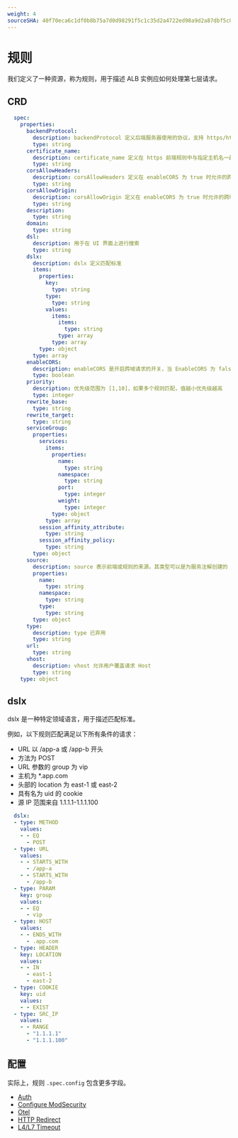 ```yaml
---
weight: 4
sourceSHA: 40f70eca6c1df0b8b75a7d0d98291f5c1c35d2a4722ed98a9d2a87dbf5c059d0
---
```


# 规则

我们定义了一种资源，称为规则，用于描述 ALB 实例应如何处理第七层请求。

## CRD

```yaml
  spec:
    properties:
      backendProtocol:
        description: backendProtocol 定义后端服务器使用的协议，支持 https/http/grpc
        type: string
      certificate_name:
        description: certificate_name 定义在 https 前端规则中与指定主机名一起使用的证书
        type: string
      corsAllowHeaders:
        description: corsAllowHeaders 定义在 enableCORS 为 true 时允许的跨域请求头
        type: string
      corsAllowOrigin:
        description: corsAllowOrigin 定义在 enableCORS 为 true 时允许的跨域来源
        type: string
      description:
        type: string
      domain:
        type: string
      dsl:
        description: 用于在 UI 界面上进行搜索
        type: string
      dslx:
        description: dslx 定义匹配标准
        items:
          properties:
            key:
              type: string
            type:
              type: string
            values:
              items:
                items:
                  type: string
                type: array
              type: array
          type: object
        type: array
      enableCORS:
        description: enableCORS 是开启跨域请求的开关，当 EnableCORS 为 false 时，ALB2 将信息传输给后端服务器，由其决定是否允许跨域
        type: boolean
      priority:
        description: 优先级范围为 [1,10]，如果多个规则匹配，值越小优先级越高
        type: integer
      rewrite_base:
        type: string
      rewrite_target:
        type: string
      serviceGroup:
        properties:
          services:
            items:
              properties:
                name:
                  type: string
                namespace:
                  type: string
                port:
                  type: integer
                weight:
                  type: integer
              type: object
            type: array
          session_affinity_attribute:
            type: string
          session_affinity_policy:
            type: string
        type: object
      source:
        description: source 表示前端或规则的来源。其类型可以是为服务注解创建的 "bind"，并在规则被 Ingress 泛化时携带有关 ingress 的信息
        properties:
          name:
            type: string
          namespace:
            type: string
          type:
            type: string
        type: object
      type:
        description: type 已弃用
        type: string
      url:
        type: string
      vhost:
        description: vhost 允许用户覆盖请求 Host
        type: string
    type: object
```

## dslx

dslx 是一种特定领域语言，用于描述匹配标准。

例如，以下规则匹配满足以下所有条件的请求：

- URL 以 /app-a 或 /app-b 开头
- 方法为 POST
- URL 参数的 group 为 vip
- 主机为 \*.app.com
- 头部的 location 为 east-1 或 east-2
- 具有名为 uid 的 cookie
- 源 IP 范围来自 1.1.1.1-1.1.1.100

```yaml
  dslx:                                     
  - type: METHOD
    values:
    - - EQ
      - POST
  - type: URL
    values:
    - - STARTS_WITH
      - /app-a
    - - STARTS_WITH
      - /app-b
  - type: PARAM
    key: group
    values:
    - - EQ
      - vip
  - type: HOST 
    values:
    - - ENDS_WITH
      - .app.com
  - type: HEADER
    key: LOCATION 
    values:
    - - IN
      - east-1
      - east-2
  - type: COOKIE
    key: uid
    values:
    - - EXIST 
  - type: SRC_IP
    values:
    - - RANGE
      - "1.1.1.1"
      - "1.1.1.100"
```

## 配置

实际上，规则 `.spec.config` 包含更多字段。

- [Auth](../functions/auth.mdx)
- [Configure ModSecurity](../how_to/modsecurity.mdx)
- [Otel](../functions/otel.mdx)
- [HTTP Redirect](../functions/redirect.mdx)
- [L4/L7 Timeout](../functions/timeout.mdx)
